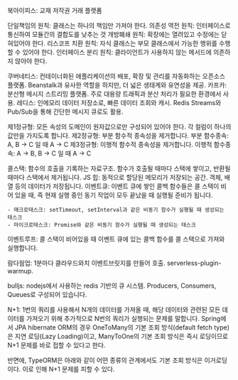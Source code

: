북아이피스: 교재 저작권 거래 플랫폼

단일책임의 원칙: 클래스는 하나의 책임만 가져야 한다.
의존성 역전 원칙: 인터페이스로 통신하여 모듈간의 결합도를 낮추는 것
개방폐쇄 원칙: 확장에는 열려있고 수정에는 닫혀있어야 한다.
리스코프 치환 원칙: 자식 클래스는 부모 클래스에서 가능한 행위를 수행할 수 있어야 한다.
인터페이스 분리 원칙: 클라이언트가 사용하지 않는 메서드에 의존하지 않아야 한다.

쿠버네티스: 컨테이너화된 애플리케이션의 배포, 확장 및 관리를 자동화하는 오픈소스 플랫폼. Beanstalk과 유사한 역할을 하지만, 더 넓은 생태계와 유연성을 제공.
카프카: 분산형 메시지 스트리밍 플랫폼. 주로 대용량 트래픽과 분산 처리가 필요한 환경에서 사용.
레디스: 인메모리 데이터 저장소로, 빠른 데이터 조회와 캐시. Redis Streams와 Pub/Sub을 통해 간단한 메시지 큐로도 활용.

제1정규형: 모든 속성의 도메인이 원자값으로만 구성되어 있어야 한다. 각 컬럼이 하나의 값만을 가지도록 합니다.
제2정규형: 부분 함수적 종속성을 제거합니다. 부분 함수종속: A, B -> C 일 때 A -> C
제3정규형: 이행적 함수적 종속성을 제거합니다. 이행적 함수종속: A -> B, B -> C 일 때 A -> C

콜스택: 함수의 호출을 기록하는 자료구조. 함수가 호출될 때마다 스택에 쌓이고, 반환될 때마다 스택에서 제거됩니다.
JS 힙: 동적으로 할당된 메모리가 저장되는 공간. 객체, 배열 등의 데이터가 저장됩니다.
이벤트큐: 이벤트 큐에 쌓인 콜백 함수들은 콜 스택이 비어 있을 때, 즉 현재 실행 중인 동기 작업이 모두 끝났을 때 실행될 준비가 됩니다.

    - 매크로태스크: setTimeout, setInterval과 같은 비동기 함수가 실행될 때 생성되는 태스크
    - 마이크로태스크: Promise와 같은 비동기 함수가 실행될 때 생성되는 태스크

이벤트루프: 콜 스택이 비어있을 때 이벤트 큐에 있는 콜백 함수를 콜 스택으로 가져와 실행합니다.

람다웜업: 1분마다 클라우드와치 이벤트브릿지를 만들어 호출. serverless-plugin-warmup.

bulljs: nodejs에서 사용하는 redis 기반의 큐 시스템. Producers, Consumers, Queues로 구성되어 있습니다.

N+1: 1번의 쿼리를 사용해서 N개의 데이터를 가져올 때, 해당 데이터와 관련된 모든 데이터를 가져오기 위해 추가적으로 N번의 쿼리가 실행되는 문제를 말합니다.
Spring에서 JPA hibernate ORM의 경우 OneToMany의 기본 조회 방식(default fetch type)은 지연 로딩(Lazy Loading)이고, ManyToOne의 기본 조회 방식은 즉시 로딩이므로 N+1 문제를 바로 접할 수 있다고 한다.

반면에, TypeORM은 아래와 같이 어떤 종류의 관계에서도 기본 조회 방식은 이거로딩 이다. 이로 인해 N+1 문제를 피할 수 있다.
